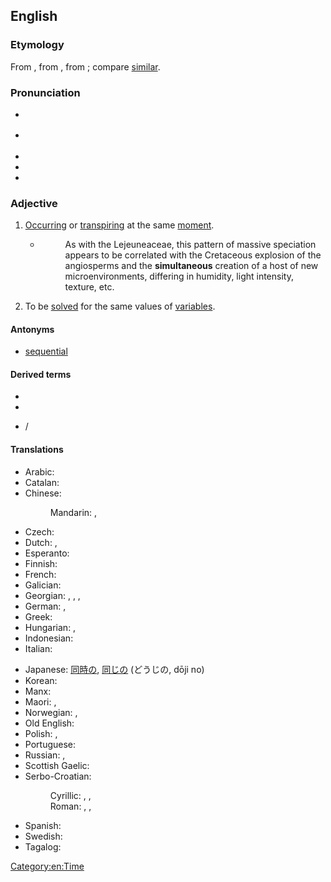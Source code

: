 ==English==

===Etymology===
From {{etyl|ML.|en}} {{m|la|simultaneus}}, from {{m|la|simultim||at the same time, extended}}, from {{etyl|la|en}} {{m|la|simul||together, at the same time}}; compare [[similar]].

===Pronunciation===
* {{a|UK}} {{IPA|/sɪm.əlˈteɪ̯n.i.əs/|lang=en}}
* {{a|US}} {{IPA|/ˌsaɪ̯m.əlˈteɪ̯n.i.əs/|lang=en}}
* {{audio|en-us-simultaneous.ogg|Audio (US)|lang=en}}
* {{rhymes|eɪniəs|lang=en}}
* {{rhymes|eɪnɪəs|lang=en}}

===Adjective===
{{en-adj|-}}

# [[occur|Occurring]] or [[transpire|transpiring]] at the same [[moment]].
#* {{RQ:Schuster Hepaticae V|3-4}}
#*: As with the Lejeuneaceae, this pattern of massive speciation appears to be correlated with the Cretaceous explosion of the angiosperms and the '''simultaneous''' creation of a host of new microenvironments, differing in humidity, light intensity, texture, etc.
# {{lb|en|mathematics|of a set of equations}} To be [[solve]]d for the same values of [[variable]]s.

====Antonyms====
* {{sense|happening at the same moment}} [[sequential]]

====Derived terms====
* {{l|en|simultaneously}}
* {{l|en|simultaneity}}
* {{l|en|simultaneous interpretation}} / {{l|en|simultaneous interpreting}}

====Translations====
{{trans-top|occurring at the same time}}
* Arabic: {{t|ar|مَعًا}}
* Catalan: {{t|ca|simultani}}
* Chinese:
*: Mandarin: {{t|cmn|[[同時]][[的]]|sc=Hani}}, {{t|cmn|[[同时]][[的]]|tr=tóngshí de|sc=Hani}}
* Czech: {{t+|cs|současný}}
* Dutch: {{t+|nl|gelijktijdig}}, {{t+|nl|simultaan}}
* Esperanto: {{t|eo|samtempa}}
* Finnish: {{t+|fi|samanaikainen}}
* French: {{t+|fr|simultané}}
* Galician: {{t|gl|simultáneo}}
* Georgian: {{t|ka|თანადროული}}, {{t|ka|ერთდროული}}, {{t|ka|იმავდროული}}, {{t|ka|ერთჟამიერი}}
* German: {{t+|de|gleichzeitig}}, {{t+|de|simultan}}
* Greek: {{t+|el|ταυτόχρονος}}
* Hungarian: {{t+|hu|egyidejű}}, {{t+|hu|szimultán}}
* Indonesian: {{t+|id|bersamaan}}
* Italian: {{t+|it|simultaneo}}
{{trans-mid}}
* Japanese: [[同時]]の, [[同じ]]の (どうじの, dōji no)
* Korean: {{t|ko|동시적인}}
* Manx: {{t|gv|cofraueagh}}
* Maori: {{t|mi|tautokorua}}, {{t|mi|tukutahi}}
* Norwegian: {{t+|no|samtidig}}, {{t|no|samstundes}}
* Old English: {{t|ang|samod|}}
* Polish: {{t+|pl|równoczesny}}, {{t+|pl|jednoczesny}}
* Portuguese: {{t+|pt|simultâneo}}
* Russian: {{t+|ru|одновре́ме́нный}}, {{t+|ru|синхро́нный}}
* Scottish Gaelic: {{t|gd|co-amail}}
* Serbo-Croatian:
*: Cyrillic: {{t|sh|си̏мулта̄н}}, {{t|sh|исто̀времен}}, {{t|sh|исто̀добан}}
*: Roman: {{t+|sh|sȉmultān}}, {{t+|sh|istòvremen}}, {{t+|sh|istòdoban}}
* Spanish: {{t+|es|simultáneo}}
* Swedish: {{t+|sv|samtidig}}
* Tagalog: {{t|tl|santaknain}}
{{trans-bottom}}

[[Category:en:Time]]